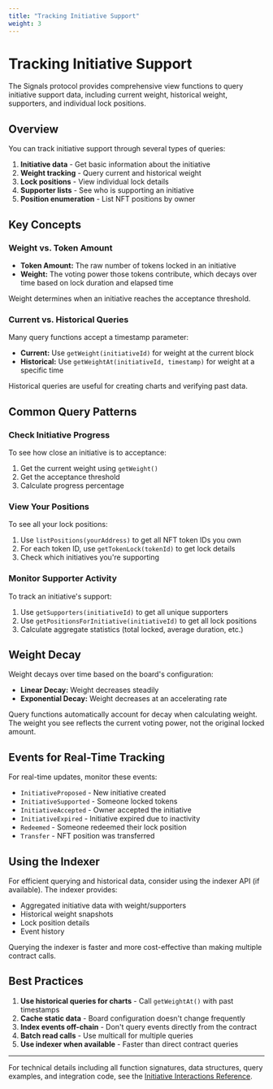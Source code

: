 ```yaml
---
title: "Tracking Initiative Support"
weight: 3
---
```


# Tracking Initiative Support

The Signals protocol provides comprehensive view functions to query initiative support data, including current weight, historical weight, supporters, and individual lock positions.

## Overview

You can track initiative support through several types of queries:

1. **Initiative data** - Get basic information about the initiative
2. **Weight tracking** - Query current and historical weight
3. **Lock positions** - View individual lock details
4. **Supporter lists** - See who is supporting an initiative
5. **Position enumeration** - List NFT positions by owner

## Key Concepts

### Weight vs. Token Amount

- **Token Amount:** The raw number of tokens locked in an initiative
- **Weight:** The voting power those tokens contribute, which decays over time based on lock duration and elapsed time

Weight determines when an initiative reaches the acceptance threshold.

### Current vs. Historical Queries

Many query functions accept a timestamp parameter:
- **Current:** Use `getWeight(initiativeId)` for weight at the current block
- **Historical:** Use `getWeightAt(initiativeId, timestamp)` for weight at a specific time

Historical queries are useful for creating charts and verifying past data.

## Common Query Patterns

### Check Initiative Progress

To see how close an initiative is to acceptance:
1. Get the current weight using `getWeight()`
2. Get the acceptance threshold
3. Calculate progress percentage

### View Your Positions

To see all your lock positions:
1. Use `listPositions(yourAddress)` to get all NFT token IDs you own
2. For each token ID, use `getTokenLock(tokenId)` to get lock details
3. Check which initiatives you're supporting

### Monitor Supporter Activity

To track an initiative's support:
1. Use `getSupporters(initiativeId)` to get all unique supporters
2. Use `getPositionsForInitiative(initiativeId)` to get all lock positions
3. Calculate aggregate statistics (total locked, average duration, etc.)

## Weight Decay

Weight decays over time based on the board's configuration:

- **Linear Decay:** Weight decreases steadily
- **Exponential Decay:** Weight decreases at an accelerating rate

Query functions automatically account for decay when calculating weight. The weight you see reflects the current voting power, not the original locked amount.

## Events for Real-Time Tracking

For real-time updates, monitor these events:

- `InitiativeProposed` - New initiative created
- `InitiativeSupported` - Someone locked tokens
- `InitiativeAccepted` - Owner accepted the initiative
- `InitiativeExpired` - Initiative expired due to inactivity
- `Redeemed` - Someone redeemed their lock position
- `Transfer` - NFT position was transferred

## Using the Indexer

For efficient querying and historical data, consider using the indexer API (if available). The indexer provides:
- Aggregated initiative data with weight/supporters
- Historical weight snapshots
- Lock position details
- Event history

Querying the indexer is faster and more cost-effective than making multiple contract calls.

## Best Practices

1. **Use historical queries for charts** - Call `getWeightAt()` with past timestamps
2. **Cache static data** - Board configuration doesn't change frequently
3. **Index events off-chain** - Don't query events directly from the contract
4. **Batch read calls** - Use multicall for multiple queries
5. **Use indexer when available** - Faster than direct contract queries

---

For technical details including all function signatures, data structures, query examples, and integration code, see the [Initiative Interactions Reference](/reference/initiative-interactions#tracking-support).
